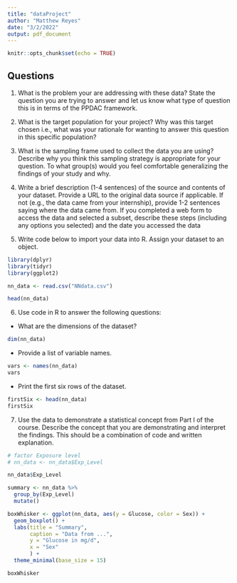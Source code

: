 ```yaml
---
title: "dataProject"
author: "Matthew Reyes"
date: "3/2/2022"
output: pdf_document
---
```


```r
knitr::opts_chunk$set(echo = TRUE)
```

## Questions

1. What is the problem your are addressing with these data? State the question you are trying
to answer and let us know what type of question this is in terms of the PPDAC framework.

\newpage

2. What is the target population for your project? Why was this target chosen i.e., what was
your rationale for wanting to answer this question in this specific population?

\newpage

3. What is the sampling frame used to collect the data you are using? Describe why you think
this sampling strategy is appropriate for your question. To what group(s) would you feel comfortable
generalizing the findings of your study and why.

\newpage

4. Write a brief description (1-4 sentences) of the source and contents of your dataset. Provide a
URL to the original data source if applicable. If not (e.g., the data came from your internship), provide
1-2 sentences saying where the data came from. If you completed a web form to access the data and
selected a subset, describe these steps (including any options you selected) and the date you accessed
the data

\newpage

5. Write code below to import your data into R. Assign your dataset to an object.

```r

library(dplyr)
library(tidyr)
library(ggplot2)

nn_data <- read.csv("NNdata.csv")

head(nn_data)

```
\newpage

6. Use code in R to answer the following questions:

- What are the dimensions of the dataset?
```r
dim(nn_data)
```

- Provide a list of variable names.
```r
vars <- names(nn_data)
vars
```

- Print the first six rows of the dataset.

```r
firstSix <- head(nn_data)
firstSix

```

\newpage

7. Use the data to demonstrate a statistical concept from Part I of the course. Describe the
concept that you are demonstrating and interpret the findings. This should be a combination of code
and written explanation.

```r
# factor Exposure level
# nn_data <- nn_data$Exp_Level

nn_data$Exp_Level 

summary <- nn_data %>%
  group_by(Exp_Level)
  mutate()

```

```r
boxWhisker <- ggplot(nn_data, aes(y = Glucose, color = Sex)) +
  geom_boxplot() +
  labs(title = "Summary",
       caption = "Data from ...",
       y = "Glucose in mg/d",
       x = "Sex"
       ) +
  theme_minimal(base_size = 15)

boxWhisker
```

